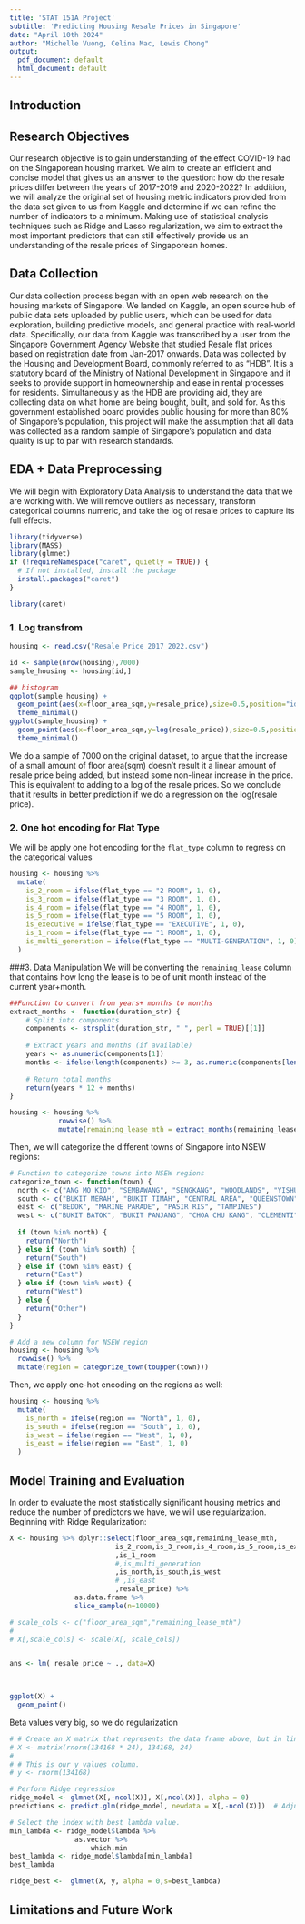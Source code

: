 ```yaml
---
title: 'STAT 151A Project'
subtitle: 'Predicting Housing Resale Prices in Singapore'
date: "April 10th 2024"
author: "Michelle Vuong, Celina Mac, Lewis Chong"
output:
  pdf_document: default
  html_document: default
---
```


## Introduction

## Research Objectives

Our research objective is to gain understanding of the effect COVID-19 had on the Singaporean housing market. We aim to create an efficient and concise model that gives us an answer to the question: how do the resale prices differ between the years of 2017-2019 and 2020-2022? In addition, we will analyze the original set of housing metric indicators provided from the data set given to us from Kaggle and determine if we can refine the number of indicators to a minimum. Making use of statistical analysis techniques such as Ridge and Lasso regularization, we aim to extract the most important predictors that can still effectively provide us an understanding of the resale prices of Singaporean homes.

## Data Collection

Our data collection process began with an open web research on the housing markets of Singapore. We landed on Kaggle, an open source hub of public data sets uploaded by public users, which can be used for data exploration, building predictive models, and general practice with real-world data. Specifically, our data from Kaggle was transcribed by a user from the Singapore Government Agency Website that studied Resale flat prices based on registration date from Jan-2017 onwards. Data was collected by the Housing and Development Board, commonly referred to as "HDB". It is a statutory board of the Ministry of National Development in Singapore and it seeks to provide support in homeownership and ease in rental processes for residents. Simultaneously as the HDB are providing aid, they are collecting data on what home are being bought, built, and sold for. As this government established board provides public housing for more than 80% of Singapore's population, this project will make the assumption that all data was collected as a random sample of Singapore's population and data quality is up to par with research standards.

## EDA + Data Preprocessing

We will begin with Exploratory Data Analysis to understand the data that we are working with. We will remove outliers as necessary, transform categorical columns numeric, and take the log of resale prices to capture its full effects.

```r
library(tidyverse)
library(MASS)
library(glmnet)
if (!requireNamespace("caret", quietly = TRUE)) {
  # If not installed, install the package
  install.packages("caret")
}

library(caret)
```

### 1. Log transfrom

```r

housing <- read.csv("Resale_Price_2017_2022.csv")

id <- sample(nrow(housing),7000)
sample_housing <- housing[id,]

## histogram
ggplot(sample_housing) + 
  geom_point(aes(x=floor_area_sqm,y=resale_price),size=0.5,position="identity") + 
  theme_minimal()
ggplot(sample_housing) + 
  geom_point(aes(x=floor_area_sqm,y=log(resale_price)),size=0.5,position="identity") + 
  theme_minimal()


```

We do a sample of 7000 on the original dataset, to argue that the increase of a small amount of floor area(sqm) doesn't result it a linear amount of resale price being added, but instead some non-linear increase in the price. This is equivalent to adding to a log of the resale prices. So we conclude that it results in better prediction if we do a regression on the log(resale price).

### 2. One hot encoding for Flat Type

We will be apply one hot encoding for the `flat_type` column to regress on the categorical values

```r
housing <- housing %>%
  mutate(
    is_2_room = ifelse(flat_type == "2 ROOM", 1, 0),
    is_3_room = ifelse(flat_type == "3 ROOM", 1, 0),
    is_4_room = ifelse(flat_type == "4 ROOM", 1, 0),
    is_5_room = ifelse(flat_type == "5 ROOM", 1, 0),
    is_executive = ifelse(flat_type == "EXECUTIVE", 1, 0),
    is_1_room = ifelse(flat_type == "1 ROOM", 1, 0),
    is_multi_generation = ifelse(flat_type == "MULTI-GENERATION", 1, 0)
  )


```

###3. Data Manipulation We will be converting the `remaining_lease` column that contains how long the lease is to be of unit month instead of the current year+month.

```r

##Function to convert from years+ months to months
extract_months <- function(duration_str) {
    # Split into components
    components <- strsplit(duration_str, " ", perl = TRUE)[[1]]
    
    # Extract years and months (if available)
    years <- as.numeric(components[1])
    months <- ifelse(length(components) >= 3, as.numeric(components[length(components)-1]), 0)
    
    # Return total months
    return(years * 12 + months)
}

housing <- housing %>% 
            rowwise() %>%
            mutate(remaining_lease_mth = extract_months(remaining_lease))
```

Then, we will categorize the different towns of Singapore into NSEW regions:

```r

# Function to categorize towns into NSEW regions
categorize_town <- function(town) {
  north <- c("ANG MO KIO", "SEMBAWANG", "SENGKANG", "WOODLANDS", "YISHUN","BISHAN")
  south <- c("BUKIT MERAH", "BUKIT TIMAH", "CENTRAL AREA", "QUEENSTOWN")
  east <- c("BEDOK", "MARINE PARADE", "PASIR RIS", "TAMPINES")
  west <- c("BUKIT BATOK", "BUKIT PANJANG", "CHOA CHU KANG", "CLEMENTI", "JURONG EAST", "JURONG WEST", "KALLANG/WHAMPOA", "PUNGGOL", "SENGKANG", "TOA PAYOH", "SERANGOON", "GEYLANG", "HOUGANG")
  
  if (town %in% north) {
    return("North")
  } else if (town %in% south) {
    return("South")
  } else if (town %in% east) {
    return("East")
  } else if (town %in% west) {
    return("West")
  } else {
    return("Other")
  }
}

# Add a new column for NSEW region
housing <- housing %>%
  rowwise() %>%
  mutate(region = categorize_town(toupper(town)))

```

Then, we apply one-hot encoding on the regions as well:

```r
housing <- housing %>%
  mutate(
    is_north = ifelse(region == "North", 1, 0),
    is_south = ifelse(region == "South", 1, 0),
    is_west = ifelse(region == "West", 1, 0),
    is_east = ifelse(region == "East", 1, 0)
  )
```

## Model Training and Evaluation

In order to evaluate the most statistically significant housing metrics and reduce the number of predictors we have, we will use regularization. Beginning with Ridge Regularization:

```r
X <- housing %>% dplyr::select(floor_area_sqm,remaining_lease_mth,
                          is_2_room,is_3_room,is_4_room,is_5_room,is_executive
                          ,is_1_room
                          #,is_multi_generation 
                          ,is_north,is_south,is_west
                          # ,is_east
                          ,resale_price) %>% 
                as.data.frame %>%  
                slice_sample(n=10000)

# scale_cols <- c("floor_area_sqm","remaining_lease_mth")
# 
# X[,scale_cols] <- scale(X[, scale_cols])


ans <- lm( resale_price ~ ., data=X)

  

ggplot(X) + 
  geom_point()
```

Beta values very big, so we do regularization

```r
# # Create an X matrix that represents the data frame above, but in linear perspective. 
# X <- matrix(rnorm(134168 * 24), 134168, 24)
# 
# # This is our y values column.
# y <- rnorm(134168)

# Perform Ridge regression
ridge_model <- glmnet(X[,-ncol(X)], X[,ncol(X)], alpha = 0)
predictions <- predict.glm(ridge_model, newdata = X[,-ncol(X)])  # Adjust s (lambda) as needed

# Select the index with best lambda value.
min_lambda <- ridge_model$lambda %>% 
                as.vector %>% 
                    which.min
best_lambda <- ridge_model$lambda[min_lambda]
best_lambda

ridge_best <-  glmnet(X, y, alpha = 0,s=best_lambda)
```

## Limitations and Future Work
